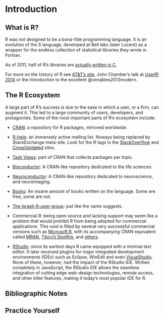 # Introduction {#intro}



## What is R? {#what-r}

R was not designed to be a bona-fide programming language. 
It is an evolution of the S language, developed at Bell labs (later Lucent) as a wrapper for the endless collection of statistical libraries they wrote in Fortran.

As of 2011, half of R's libraries are [actually written in C](https://wrathematics.github.io/2011/08/27/how-much-of-r-is-written-in-r/). 



For more on the history of R see [AT&T's site](http://www.research.att.com/articles/featured_stories/2013_09/201309_SandR.html?fbid=Yxy4qyQzmMa), John Chamber's talk at [UserR! 2014](https://www.youtube.com/watch?v=_hcpuRB5nGs) or the Introduction to the excellent @venables2013modern.

## The R Ecosystem {#ecosystem}

A large part of R's success is due to the ease in which a user, or a firm, can augment it. 
This led to a large community of users, developers, and protagonists. 
Some of the most important parts of R's ecosystem include:

- [CRAN](https://cran.r-project.org/): 
a repository for R packages, mirrored worldwide.

- [R-help](https://www.r-project.org/mail.html): 
an immensely active mailing list. 
Noways being replaced by StackExchange meta-site. 
Look for the R tags in the [StackOverflow](http://stackoverflow.com/) and [CrossValidated](http://stats.stackexchange.com/) sites.

- [Task Views](https://cran.r-project.org/web/views/): 
part of CRAN that collects packages per topic. 

- [Bioconductor](https://www.bioconductor.org/): 
A CRAN-like repository dedicated to the life sciences. 

- [Neuroconductor](https://www.neuroconductor.org/):
A CRAN-like repository dedicated to neuroscience, and neuroimaging. 

- [Books](https://www.r-project.org/doc/bib/R-books.html): 
An insane amount of books written on the language. Some are free, some are not. 

- [The Israeli-R-user-group](https://groups.google.com/forum/#!forum/israel-r-user-group): 
just like the name suggests.

- Commercial R: being open source and lacking support may seem like a problem that would prohibit R from being adopted for commercial applications. 
This void is filled by several very successful commercial versions such as [Microsoft R](https://mran.microsoft.com/open/), with its accompanying CRAN equivalent called [MRAN](https://mran.microsoft.com/),  [Tibco's Spotfire](http://spotfire.tibco.com/discover-spotfire/what-does-spotfire-do/predictive-analytics/tibco-enterprise-runtime-for-r-terr), and [others](https://en.wikipedia.org/wiki/R_(programming_language)#Commercial_support_for_R).

- [RStudio](https://www.rstudio.com/products/rstudio/download-server/): since its earliest days R came equipped with a minimal text editor. 
It later received plugins for major integrated development environments (IDEs) such as Eclipse, WinEdit and even [VisualStudio](https://www.visualstudio.com/vs/rtvs/). 
None of these, however, had the impact of the RStudio IDE. 
Written completely in JavaScript, the RStudio IDE allows the seamless integration of cutting edge web-design technologies, remote access, and other killer features, making it today's most popular IDE for R.



## Bibliographic Notes

## Practice Yourself
